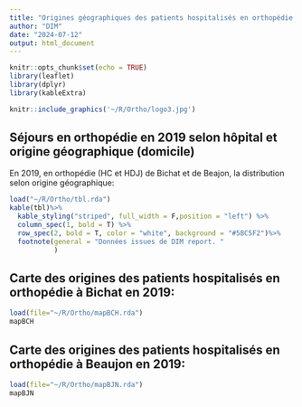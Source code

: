 ```yaml
---
title: "Origines géographiques des patients hospitalisés en orthopédie en 2019"
author: "DIM"
date: "2024-07-12"
output: html_document
---
```


```r
knitr::opts_chunk$set(echo = TRUE)
library(leaflet)
library(dplyr)
library(kableExtra)

```
```r
knitr::include_graphics('~/R/Ortho/logo3.jpg')
```

## Séjours en orthopédie en 2019 selon hôpital et origine géographique (domicile)

En 2019, en orthopédie (HC et HDJ) de Bichat et de Beajon, la distribution selon origine géographique:

```r
load("~/R/Ortho/tbl.rda")
kable(tbl)%>%
  kable_styling("striped", full_width = F,position = "left") %>%
  column_spec(1, bold = T) %>%
  row_spec(2, bold = T, color = "white", background = "#5BC5F2")%>%
  footnote(general = "Données issues de DIM report. "
           )
```

## Carte des origines des patients hospitalisés en orthopédie à Bichat en 2019:

```r
load(file="~/R/Ortho/mapBCH.rda")
mapBCH

```

## Carte des origines des patients hospitalisés en orthopédie à Beaujon en 2019:

```r
load(file="~/R/Ortho/mapBJN.rda")
mapBJN

```